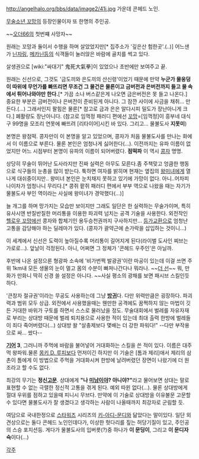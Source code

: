 http://angelhalo.org/bbs/data/image2/41i.jpg
가운데 콘헤드 노인.

[[무술소년 꼬망]]의 등장인물이자 또 한명의 주인공.

~~[[오더66]]의 첫번쨰 사망자~~

원래는 꼬망과 둘이서 수행을 하며 살았었지만[* 집주소가 '깊은산 험한곳'.(..)] 어느샌가 [[닌자링]], [[메카닌]]등의 식객들이 눌러앉은 바람에 골치를 썩고 있다.

살생권으로 [wiki:"싸대기" 鬼死大氣拳]이 있었으나 초반에만 보여주고 끝.

원래는 신선으로, 그것도 '금도끼와 은도끼의 산신령'이었기 때문에 만약 '''누군가 물웅덩이 따위에 무언가를 빠뜨리면 무조건 그 물건은 물론이고 금버전과 은버전까지 들고 물 속에서 튀어나와야만 한다.'''[* 가끔 소나 버스같은게 나오면 금은버전은 못 들고 나온다.] 중요한 부분은 금버전이나 은버전이 준비된게 아니다. 그 잠깐 사이에 사금을 채취... 만든다.(...) 그래서인지 팔힘은 물론[* 참고로 금과 은은 알다시피 밀도가 장난아니게 크다.] 폐활량도 장난아니다. (참고로 임꺽정 패러디 편에선 [[꼬망]]=[임꺽정]이 흥부네 대식구 99명을 모조리 연못에 빠뜨려 [리타이어]시킨 바 있다. 그리고... 물불도사 '''지못미''')

본명은 왕점떡. 콩자만이 이 본명을 알고 있었으며, 콩자가 처음 물불도사를 만나는 화에서 이 이름으로 부른다. 물론 본인은 엄청나게 싫어한다(...). 이전까지는 유파 이름이 없었지만 어느 시점부터 본명이 유파의 이름이 되어버렸다. '''점떡파''' 이 역시 [[콩자]] 명명.

상당히 무술이 뛰어난 도사라지만 진짜 실력은 아무도 모른다.좀 주책맞고 엉큼한 행동으로 식구들의 눈총을 많이 받는다. 툭하면 여자를 밝히며 현재는 옆집의 [[왕미녀]]에게 열나게 대쉬중이지만.. 왕미녀 본인은 눈치채지 못하고 있기에 가망이 없다. 아니..어차피 나이차가 엄청나니 무리다.[* 콩쥐 팥쥐 패러디 편에서 부부 역으로 나왔을 때는 자기가 물불도사 부인 역이라는 사실에 왕미녀가 경악했다(...)] 

늘 개그를 하며 망가지는 모습만 보이지만 그래도 일단은 한 실력하는 무술가이며, 특히 유사시엔 반질반질한 머리통을 이용한 파괴력 넘치는 공격 기술을 사용한다. 외전작인 [[헬로우 꼬망]]에선 콩자와 합체기인 용두승천권까지 구사하지만... [[등가교환]]으로 엄청난 고통을 감당해야 하는 딜레마가 있다. (콩자가 괄약근에 손가락을 삽입하는 것이니...)

이 세계에서 신선은 도력이 높아질수록 머리통이 길어지게 된다(라이벌 도사인 찌브는 가로로…). 앞날이 걱정된다. 아니, 어쩌면 그 정체가 '콘헤드 우주인'은 아닐까.

후반에 나온 설정으론 형광파 소속에 '비가번쩍 발광권'이란 마공이 있는데 이걸 쓰면 주위 1km내 모든 생물의 눈이 멀고 몸의 수분이 빠져나간다나 뭐라나. ~~[[더 선]]~~ 뭐, 만화가 만화니 딱히 신경 쓸 설정은 아니다. ~~사실 평소의 광채를 보면 패시브 스킬인듯 하다.

'큰창자 절규권'이라는 무공도 사용하는데 그냥 '''[[방귀]]'''다. 다만 위력만큼은 굉장하다. 파괴력과 범위 모두 상급. 외전에서 사용했을때는 웬만한 공격에도 꿈쩍하지 않는 마법이 깃든 거대한 바위가 구토를 하면서 스스로 물러났을 정도. 무술대회에서 벌레를 자유자재로 부리는 상대방 때문에 벌레 퇴치용으로 사용한 적이 있는데 최대 출력 한방에 벌레들이 죄다 죽어버렸다(...) 상대방 왈 "살충제보다 몇배는 더 강한 파워다!" --다만 부작용으로 싸... 쌌다--

'''[[기어]] 3''', 그러니까 주먹에 바람을 불어넣어 거대화하는 스킬을 쓴 적이 있다. 이름은 대주먹 왕파워.물론 [[몽키 D. 루피]]보다 먼저이긴 하지만 이 기술은 [톰과 제리]애서 제리의 삼촌이 톰에게 이 방법으로 주먹을 거대화시켜 한방에 날려버렸던 장면이 나왔기에 더 원조라고 할 수도 없다. 

최강의 무기는 '''정신[[고문]]'''. 상대에게 '''"나 [[미남]]이야? 아니야?"'''라고 물어보면 상대는 말로 표현할 수 없는 극렬한 정신적 고통을 겪게 된다. 예외 따윈 없다(…). 물론 상대방에게 절대 우위를 점하고 있을때 피니시 무브다. 만약에 이 기술로 상대방을 이유불문 고문할수 있다면 물불도사가 잘 생겼다고 생각하는 사람이 나올때까지 최강자로 군림할 듯.

여담으로 국내한정으로 [[스타워즈]] 시리즈의 [[키-아디-문디]]와 닮았다는 말이있다. 일단 외견상으로는 둘다 콘헤드 노인인데다가, 이상한 헛다리를 짚는 허당기질이 있고, 주인공의 스승 포지션등. 게다가 물불도사의 입버릇(?)중 하나가 '''이 문딩이''', 그리고 '''이 문디자슥'''이다(...)


[[각주]]
